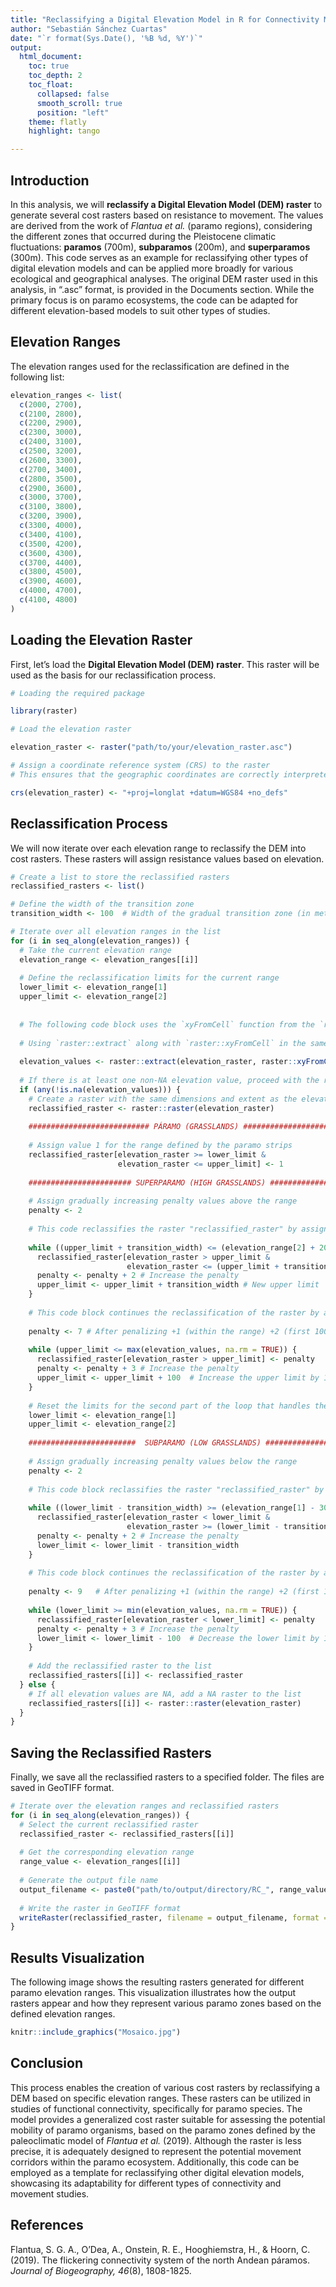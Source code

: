 ```yaml
---
title: "Reclassifying a Digital Elevation Model in R for Connectivity Modeling: A Páramo Example Based on Paleoclimatic Data"
author: "Sebastián Sánchez Cuartas"
date: "`r format(Sys.Date(), '%B %d, %Y')`"
output: 
  html_document:
    toc: true
    toc_depth: 2
    toc_float:
      collapsed: false
      smooth_scroll: true
      position: "left"
    theme: flatly
    highlight: tango

---
```


## **Introduction**

In this analysis, we will **reclassify a Digital Elevation Model (DEM) raster** to generate several cost rasters based on resistance to movement. The values are derived from the work of *Flantua et al.* (paramo regions), considering the different zones that occurred during the Pleistocene climatic fluctuations: **paramos** (700m), **subparamos** (200m), and **superparamos** (300m). This code serves as an example for reclassifying other types of digital elevation models and can be applied more broadly for various ecological and geographical analyses. The original DEM raster used in this analysis, in ".asc" format, is provided in the Documents section. While the primary focus is on paramo ecosystems, the code can be adapted for different elevation-based models to suit other types of studies.

## **Elevation Ranges**

The elevation ranges used for the reclassification are defined in the following list:

```r
elevation_ranges <- list(
  c(2000, 2700),
  c(2100, 2800),
  c(2200, 2900),
  c(2300, 3000),
  c(2400, 3100),
  c(2500, 3200),
  c(2600, 3300),
  c(2700, 3400),
  c(2800, 3500),
  c(2900, 3600),
  c(3000, 3700),
  c(3100, 3800),
  c(3200, 3900),
  c(3300, 4000),
  c(3400, 4100),
  c(3500, 4200),
  c(3600, 4300),
  c(3700, 4400),
  c(3800, 4500),
  c(3900, 4600),
  c(4000, 4700),
  c(4100, 4800)
)

```

## **Loading the Elevation Raster**

First, let's load the **Digital Elevation Model (DEM) raster**. This raster will be used as the basis for our reclassification process.

```r

# Loading the required package

library(raster)

# Load the elevation raster

elevation_raster <- raster("path/to/your/elevation_raster.asc")

# Assign a coordinate reference system (CRS) to the raster
# This ensures that the geographic coordinates are correctly interpreted.

crs(elevation_raster) <- "+proj=longlat +datum=WGS84 +no_defs"

```

## **Reclassification Process**

We will now iterate over each elevation range to reclassify the DEM into cost rasters. These rasters will assign resistance values based on elevation.

```r
# Create a list to store the reclassified rasters
reclassified_rasters <- list()

# Define the width of the transition zone
transition_width <- 100  # Width of the gradual transition zone (in meters)

# Iterate over all elevation ranges in the list
for (i in seq_along(elevation_ranges)) {
  # Take the current elevation range
  elevation_range <- elevation_ranges[[i]]
  
  # Define the reclassification limits for the current range
  lower_limit <- elevation_range[1]
  upper_limit <- elevation_range[2]
  
  
  # The following code block uses the `xyFromCell` function from the `raster` package to extract the spatial coordinates (x, y) of each cell in an elevation raster. These coordinates are stored in a matrix called `raster_coordinates`, where each row represents a cell of the raster, and the columns contain the corresponding geographic coordinates.
  
  # Using `raster::extract` along with `raster::xyFromCell` in the same line allows you to directly extract the values of all raster cells at their respective locations.
  
  elevation_values <- raster::extract(elevation_raster, raster::xyFromCell(elevation_raster, 1:ncell(elevation_raster)))
  
  # If there is at least one non-NA elevation value, proceed with the reclassification
  if (any(!is.na(elevation_values))) {
    # Create a raster with the same dimensions and extent as the elevation raster
    reclassified_raster <- raster::raster(elevation_raster)
    
    ########################### PÁRAMO (GRASSLANDS) ###############################
    
    # Assign value 1 for the range defined by the paramo strips
    reclassified_raster[elevation_raster >= lower_limit & 
                        elevation_raster <= upper_limit] <- 1
    
    ####################### SUPERPARAMO (HIGH GRASSLANDS) ######################### 
    
    # Assign gradually increasing penalty values above the range
    penalty <- 2
    
    # This code reclassifies the raster "reclassified_raster" by assigning penalty values that gradually increase as you move towards higher elevation ranges. The elevation range that is reclassified is limited to 200 meters above the original range, and a while loop is used to apply this reclassification iteratively until that limit is reached.
    
    while ((upper_limit + transition_width) <= (elevation_range[2] + 200)) {
      reclassified_raster[elevation_raster > upper_limit & 
                          elevation_raster <= (upper_limit + transition_width)] <- penalty
      penalty <- penalty + 2 # Increase the penalty
      upper_limit <- upper_limit + transition_width # New upper limit
    }
    
    # This code block continues the reclassification of the raster by assigning progressively increasing penalty values to cells with higher elevations. The process begins at 200 meters above the initial range and continues up to the maximum elevation value in the raster. As the upper limit increases by 100 meters with each iteration, the penalty also increases, starting at 7 and adding 3 at each step.
    
    penalty <- 7 # After penalizing +1 (within the range) +2 (first 100m after the upper limit) and +2 (corresponding to a value of 4 for the second 100m after the updated limit), the next pixel starts with a value of 7, as it begins to add +3 here until reaching the maximum limit of the raster.
    
    while (upper_limit <= max(elevation_values, na.rm = TRUE)) {
      reclassified_raster[elevation_raster > upper_limit] <- penalty
      penalty <- penalty + 3 # Increase the penalty
      upper_limit <- upper_limit + 100  # Increase the upper limit by 100 meters
    }
    
    # Reset the limits for the second part of the loop that handles the lower limit
    lower_limit <- elevation_range[1]
    upper_limit <- elevation_range[2]
    
    ########################  SUBPARAMO (LOW GRASSLANDS) ########################## 
    
    # Assign gradually increasing penalty values below the range
    penalty <- 2
    
    # This code block reclassifies the raster "reclassified_raster" by assigning penalty values that gradually increase as you move towards lower elevation ranges. The elevation range that is reclassified is limited to 300 meters below the original range, and a while loop is used to apply this reclassification iteratively until that limit is reached.
    
    while ((lower_limit - transition_width) >= (elevation_range[1] - 300)) {
      reclassified_raster[elevation_raster < lower_limit & 
                          elevation_raster >= (lower_limit - transition_width)] <- penalty
      penalty <- penalty + 2 # Increase the penalty
      lower_limit <- lower_limit - transition_width
    }
    
    # This code block continues the reclassification of the raster by assigning progressively increasing penalty values to cells with lower elevations. The process begins at 300 meters below the initial range and continues up to the minimum elevation value in the raster. As the lower limit decreases by 100 meters with each iteration, the penalty also increases, starting at 9 and adding 3 at each step.
    
    penalty <- 9   # After penalizing +1 (within the range) +2 (first 100m after the upper limit) and +2 (corresponding to a value of 4 for the second 100m after the updated limit) and +2 (corresponding to a value of 6 for the third 100m after the updated limit), the next pixel starts with a value of 9, as it begins to add +3 here until reaching the maximum limit of the raster.
    
    while (lower_limit >= min(elevation_values, na.rm = TRUE)) {
      reclassified_raster[elevation_raster < lower_limit] <- penalty
      penalty <- penalty + 3 # Increase the penalty
      lower_limit <- lower_limit - 100  # Decrease the lower limit by 100 meters
    }
    
    # Add the reclassified raster to the list
    reclassified_rasters[[i]] <- reclassified_raster
  } else {
    # If all elevation values are NA, add a NA raster to the list
    reclassified_rasters[[i]] <- raster::raster(elevation_raster)
  }
}

```

## **Saving the Reclassified Rasters**

Finally, we save all the reclassified rasters to a specified folder. The files are saved in GeoTIFF format.

```r
# Iterate over the elevation ranges and reclassified rasters
for (i in seq_along(elevation_ranges)) {
  # Select the current reclassified raster
  reclassified_raster <- reclassified_rasters[[i]]
  
  # Get the corresponding elevation range
  range_value <- elevation_ranges[[i]]
  
  # Generate the output file name
  output_filename <- paste0("path/to/output/directory/RC_", range_value[1], "_", range_value[2], ".tif")
  
  # Write the raster in GeoTIFF format
  writeRaster(reclassified_raster, filename = output_filename, format = "GTiff", overwrite = TRUE)
}

```

## **Results Visualization**

The following image shows the resulting rasters generated for different paramo elevation ranges. This visualization illustrates how the output rasters appear and how they represent various paramo zones based on the defined elevation ranges.

```r
knitr::include_graphics("Mosaico.jpg")
```

## **Conclusion**

This process enables the creation of various cost rasters by reclassifying a DEM based on specific elevation ranges. These rasters can be utilized in studies of functional connectivity, specifically for paramo species. The model provides a generalized cost raster suitable for assessing the potential mobility of paramo organisms, based on the paramo zones defined by the paleoclimatic model of *Flantua et al.* (2019). Although the raster is less precise, it is adequately designed to represent the potential movement corridors within the paramo ecosystem. Additionally, this code can be employed as a template for reclassifying other digital elevation models, showcasing its adaptability for different types of connectivity and movement studies.

## **References**

Flantua, S. G. A., O'Dea, A., Onstein, R. E., Hooghiemstra, H., & Hoorn, C. (2019). The flickering connectivity system of the north Andean páramos. *Journal of Biogeography, 46*(8), 1808-1825.
